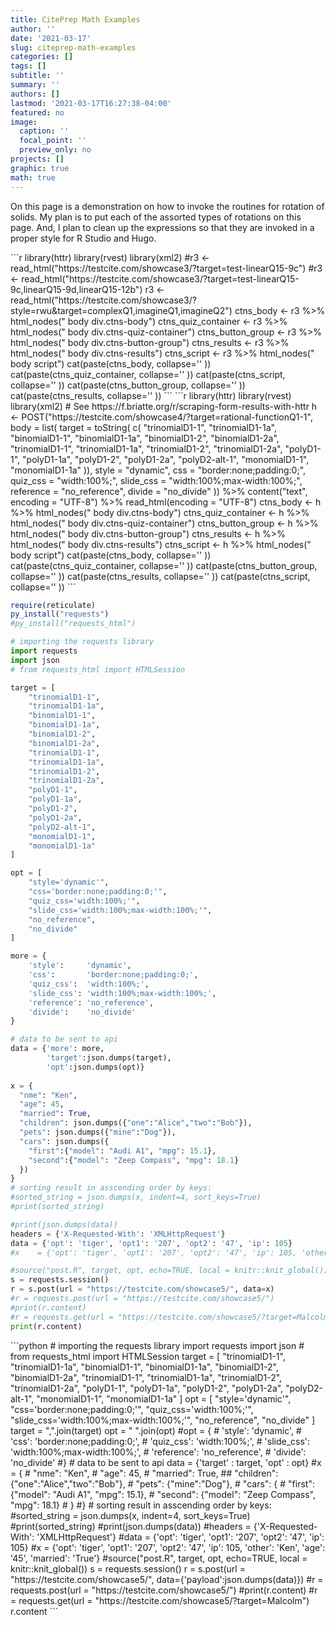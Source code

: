 ```yaml
---
title: CitePrep Math Examples
author: ''
date: '2021-03-17'
slug: citeprep-math-examples
categories: []
tags: []
subtitle: ''
summary: ''
authors: []
lastmod: '2021-03-17T16:27:38-04:00'
featured: no
image:
  caption: ''
  focal_point: ''
  preview_only: no
projects: []
graphic: true
math: true
---
```

On this page is a demonstration on how to invoke the routines for rotation of solids. My plan is to put each of the assorted types of rotations on this page. And, I plan to clean up the expressions so that they are invoked in a proper style for R Studio and Hugo.

````{=html}
```r
library(httr)
library(rvest)
library(xml2)

#r3 <- read_html("https://testcite.com/showcase3/?target=test-linearQ15-9c")
#r3 <- read_html("https://testcite.com/showcase3/?target=test-linearQ15-9c,linearQ15-9d,linearQ15-12b")
r3 <- read_html("https://testcite.com/showcase3/?style=rwu&target=complexQ1,imagineQ1,imagineQ2")

ctns_body           <- r3 %>% html_nodes(" body div.ctns-body")
ctns_quiz_container <- r3 %>% html_nodes(" body div.ctns-quiz-container")
ctns_button_group   <- r3 %>% html_nodes(" body div.ctns-button-group")
ctns_results        <- r3 %>% html_nodes(" body div.ctns-results")
ctns_script         <- r3 %>% html_nodes(" body script")

cat(paste(ctns_body,           collapse='' ))
cat(paste(ctns_quiz_container, collapse='' ))
cat(paste(ctns_script,         collapse='' ))
cat(paste(ctns_button_group,   collapse='' ))
cat(paste(ctns_results,        collapse='' ))
```
````

````{=html}
```r
library(httr)
library(rvest)
library(xml2)

# See https://f.briatte.org/r/scraping-form-results-with-httr
h <- POST("https://testcite.com/showcase4/?target=rational-functionQ1-1",
    body = list(
        target    = toString(
          c(
            "trinomialD1-1",
            "trinomialD1-1a",
            "binomialD1-1",
            "binomialD1-1a",
            "binomialD1-2",
            "binomialD1-2a",
            "trinomialD1-1",
            "trinomialD1-1a",
            "trinomialD1-2",
            "trinomialD1-2a",
            "polyD1-1",
            "polyD1-1a",
            "polyD1-2",
            "polyD1-2a",
            "polyD2-alt-1",
            "monomialD1-1",
            "monomialD1-1a"
          )),
        style     = "dynamic",
        css       = "border:none;padding:0;",
        quiz_css  = "width:100%;", 
        slide_css = "width:100%;max-width:100%;", 
        reference = "no_reference", 
        divide    = "no_divide"
        )) %>% 
    content("text", encoding = "UTF-8") %>% 
    read_html(encoding = "UTF-8") 
    
ctns_body           <- h %>% html_nodes(" body div.ctns-body")
ctns_quiz_container <- h %>% html_nodes(" body div.ctns-quiz-container")
ctns_button_group   <- h %>% html_nodes(" body div.ctns-button-group")
ctns_results        <- h %>% html_nodes(" body div.ctns-results")
ctns_script         <- h %>% html_nodes(" body script")

cat(paste(ctns_body,           collapse='' ))
cat(paste(ctns_quiz_container, collapse='' ))
cat(paste(ctns_button_group,   collapse='' ))
cat(paste(ctns_results,        collapse='' ))
cat(paste(ctns_script,         collapse='' ))
```
````

```r
require(reticulate)
py_install("requests")
#py_install("requests_html")
```

```python
# importing the requests library 
import requests
import json
# from requests_html import HTMLSession

target = [
    "trinomialD1-1",
    "trinomialD1-1a",
    "binomialD1-1",
    "binomialD1-1a",
    "binomialD1-2",
    "binomialD1-2a",
    "trinomialD1-1",
    "trinomialD1-1a",
    "trinomialD1-2",
    "trinomialD1-2a",
    "polyD1-1",
    "polyD1-1a",
    "polyD1-2",
    "polyD1-2a",
    "polyD2-alt-1",
    "monomialD1-1",
    "monomialD1-1a"
]

opt = [
    "style='dynamic'",
    "css='border:none;padding:0;'",
    "quiz_css='width:100%;'", 
    "slide_css='width:100%;max-width:100%;'", 
    "no_reference", 
    "no_divide"
]

more = {
    'style':     'dynamic',
    'css':       'border:none;padding:0;',
    'quiz_css':  'width:100%;', 
    'slide_css': 'width:100%;max-width:100%;', 
    'reference': 'no_reference', 
    'divide':    'no_divide'
}

# data to be sent to api 
data = {'more': more,
        'target':json.dumps(target), 
        'opt':json.dumps(opt)} 
  
x = {
  "nme": "Ken",
  "age": 45,
  "married": True,
  "children": json.dumps({"one":"Alice","two":"Bob"}),
  "pets": json.dumps({"mine":"Dog"}),
  "cars": json.dumps({
    "first":{"model": "Audi A1", "mpg": 15.1},
    "second":{"model": "Zeep Compass", "mpg": 18.1}
  })
}
# sorting result in asscending order by keys:
#sorted_string = json.dumps(x, indent=4, sort_keys=True)
#print(sorted_string)

#print(json.dumps(data))
headers = {'X-Requested-With': 'XMLHttpRequest'}
data = {'opt': 'tiger', 'opt1': '207', 'opt2': '47', 'ip': 105}
#x    = {'opt': 'tiger', 'opt1': '207', 'opt2': '47', 'ip': 105, 'other': 'Ken', 'age': '45', 'married': 'True'}

#source("post.R", target, opt, echo=TRUE, local = knitr::knit_global())
s = requests.session()
r = s.post(url = "https://testcite.com/showcase5/", data=x)
#r = requests.post(url = "https://testcite.com/showcase5/")
#print(r.content)
#r = requests.get(url = "https://testcite.com/showcase5/?target=Malcolm")
print(r.content)
```

````{=html}
```python
# importing the requests library 
import requests
import json
# from requests_html import HTMLSession

target = [
    "trinomialD1-1",
    "trinomialD1-1a",
    "binomialD1-1",
    "binomialD1-1a",
    "binomialD1-2",
    "binomialD1-2a",
    "trinomialD1-1",
    "trinomialD1-1a",
    "trinomialD1-2",
    "trinomialD1-2a",
    "polyD1-1",
    "polyD1-1a",
    "polyD1-2",
    "polyD1-2a",
    "polyD2-alt-1",
    "monomialD1-1",
    "monomialD1-1a"
]

opt = [
    "style='dynamic'",
    "css='border:none;padding:0;'",
    "quiz_css='width:100%;'", 
    "slide_css='width:100%;max-width:100%;'", 
    "no_reference", 
    "no_divide"
]

target = ",".join(target)
opt    = " ".join(opt)

#opt = {
#    'style':     'dynamic',
#    'css':       'border:none;padding:0;',
#    'quiz_css':  'width:100%;', 
#    'slide_css': 'width:100%;max-width:100%;', 
#    'reference': 'no_reference', 
#    'divide':    'no_divide'
#}

# data to be sent to api 
data = {'target' : target, 
        'opt'    : opt} 
  
#x = {
#  "nme": "Ken",
#  "age": 45,
#  "married": True,
##  "children": {"one":"Alice","two":"Bob"},
#  "pets": {"mine":"Dog"},
#  "cars": {
#    "first": {"model": "Audi A1", "mpg": 15.1},
#    "second": {"model": "Zeep Compass", "mpg": 18.1}
#  }
#}
# sorting result in asscending order by keys:
#sorted_string = json.dumps(x, indent=4, sort_keys=True)
#print(sorted_string)

#print(json.dumps(data))
#headers = {'X-Requested-With': 'XMLHttpRequest'}
#data = {'opt': 'tiger', 'opt1': '207', 'opt2': '47', 'ip': 105}
#x    = {'opt': 'tiger', 'opt1': '207', 'opt2': '47', 'ip': 105, 'other': 'Ken', 'age': '45', 'married': 'True'}

#source("post.R", target, opt, echo=TRUE, local = knitr::knit_global())
s = requests.session()
r = s.post(url = "https://testcite.com/showcase5/", data={'payload':json.dumps(data)})
#r = requests.post(url = "https://testcite.com/showcase5/")
#print(r.content)
#r = requests.get(url = "https://testcite.com/showcase5/?target=Malcolm")
r.content
```
````


